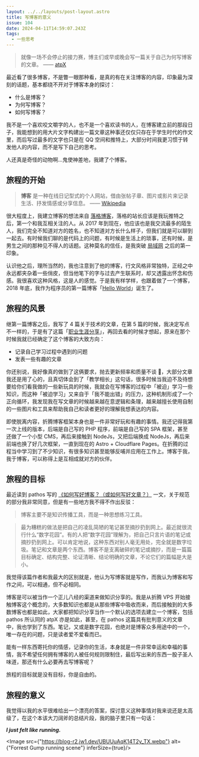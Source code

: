 ```yaml
---
layout: ../../layouts/post-layout.astro
title: 写博客的意义
issue: 104
date: 2024-04-11T14:59:07.243Z
tags:
  - 一些思考
---
```



> 就像一场不会停止的接力赛，博主们或早或晚会写一篇关于自己为何写博客的文章。
> —— [atpX](https://atpx.com/blog/what-i-talk-about-when-i-talk-about-blog/)

最近看了很多博客，不是瞥一眼那种看，是真的有在关注博客的内容，印象最为深刻的话题，基本都绕不开对于博客本身的探讨：

- 什么是博客？
- 为何写博客？
- 如何写博客？

我不是一个喜欢咬文嚼字的人，也不是一个喜欢读书的人，在博客建立前的那段日子，我能想到的用大片文字构建出一篇文章这种事还仅仅只存在于学生时代的作文里，而后写过最多的文字也只是在 QQ 空间和推特上，大部分时间我更习惯于转发他人的内容，而不是写下自己的思考。

人还真是奇怪的动物啊…鬼使神差地，我建了个博客。

## 旅程的开始

> **博客** 是一种在线日记型式的个人网站，借由张帖子章、图片或影片来记录生活、抒发情感或分享信息。
> —— [Wikipedia](https://zh.wikipedia.org/zh-cn/%E7%B6%B2%E8%AA%8C)

很大程度上，我建立博客的想法来自 [落格博客](https://www.logcg.com/)，落格的站长应该是我玩推特之后，第一个和我互相关注的人。从 2017 年到现在，他应该也是我交流最多的陌生人，我们完全不知道对方的姓名，也不知道对方长什么样子，但我们就是可以聊到一起去。有时候我们聊的是代码上的问题，有时候是生活上的琐事，还有时候，是男生之间的那种见不得人的话题。这种莫名的信任，是我突破 [局域网](https://en.wikipedia.org/wiki/Great_Firewall) 之后的第一印象。

认识他之后，理所当然的，我也注意到了他的博客，行文风格非常独特，正经之中永远都夹杂着一些俏皮，但当他笔下的字与过去产生联系时，却又透露出怀念和伤感。我很喜欢这种风格，这是人的感觉。于是我有样学样，也跟着做了一个博客，2018 年底，我作为程序员的第一篇博客「[Hello World](https://jw1.dev/2018/11/08/a01/)」诞生了。

## 旅程的风景

继第一篇博客之后，我写了 4 篇关于技术的文章，在第 5 篇的时候，我决定写点不一样的，于是有了这篇「[职业生涯分享](https://jw1.dev/2019/10/25/a02/)」，再回去看的时候才想起，原来在那个时候我就已经确定了这个博客的大致方向：

- 记录自己学习过程中遇到的问题
- 发表一些有趣的文章

你还别说，我好像真的做到了这俩要求，抛去更新频率和质量不谈 🤡，大部分文章我还是用了心的，且真切体会到了「教学相长」这句话，很多时候当我迫不及待想要给你们看我做的一些新玩具的时候，我就会在写博客的过程中「被迫」学习一些知识，而这种「被迫学习」又来自于「我不能出错」的压力，这种机制形成了一个正向循环，我发现我在写文章的时候越来越在意逻辑和条理，越来越擅长使用自制的一些图片和工具来帮助我自己和读者更好的理解我想表达的内容。

即使脱离内容，折腾博客框架本身也是一件非常好玩和有趣的事情。我还记得我第一次上线的版本，后端是自己写的 PHP 程序，前端是自己写的 SPA 框架，甚至还做了一个小型 CMS，再后来接触到 NodeJs，又把后端换成 NodeJs，再后来前端也换了好几次框架，一直到现在的 Astro + Cloudflare Pages。在折腾的过程当中学习到了不少知识，有很多知识甚至能够反哺并应用在工作上。博客于我，我于博客，可以称得上是互相成就对方的伙伴。

## 旅程的目标

最近读到 pathos 写的 [《如何写好博客？（或如何写好文章？）](https://pathos.page/blog/how-to-write-blog) 一文，关于规范的部分我非常同意，但是有一些地方我不得不作出反驳：

> 博客主要不是知识传播工具，而是一种思想练习工具。

> 最为糟糕的做法是把自己的凌乱简陋的笔记甚至摘抄扔到网上。最近就很流行什么“数字花园”。有的人把“数字花园”理解为，把自己只言片语的笔记或摘抄扔到网上。可以肯定地说，这种东西对别人毫无用处，完全就是数字垃圾。笔记和文章是两个东西。博客不是支离破碎的笔记或摘抄，而是一篇篇目标确定、结构完整、论证清晰、结论明确的文章，不论它们的篇幅是大是小。

我觉得该篇作者和我最大的区别就是，他认为写博客就是写作，而我认为博客和写作之间，可以相通，但不必相同。

博客是可以被当作一个正儿八经的渠道来做知识分享的。我是从折腾 VPS 开始接触博客这个概念的，大多数知识也都是从那些博客中吸收而来，而后接触到的大多数博客也都是如此，大家都把知识分享当作一个默认的选项去建立一个博客，包括 pathos 所认同的 atpX 亦是如此，甚至，在 pathos 这篇具有批判意义的文章中，我也学到了东西。笔记，又或是数字花园，也绝对是博客众多用途中的一个，唯一存在的问题，只是读者爱不爱看而已。

能有一样东西寄托你的情感，记录你的生活，本身就是一件非常幸运和幸福的事情，我不希望任何拥有博客的人被任何规则限制住，最后写出来的东西一股子圣人味道，那还有什么必要再去写博客呢？

旅程的目标就是没有目标，你是自由的。

## 旅程的意义

我觉得以我的水平很难给出一个漂亮的答案，探讨意义这种事情对我来说还是太高级了，在这个本该大刀阔斧的总结片段，我的脑子里只有一句话：

**_I just felt like running._**

<Image src={"https://blog-r2.jw1.dev/UBUUuAqK14T2y_TX.webp"} alt={"Forrest Gump running scene"} inferSize={true}/>
